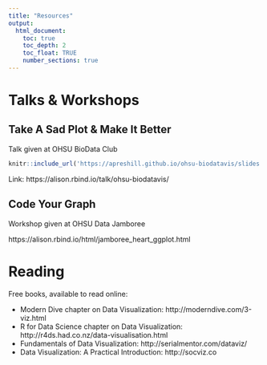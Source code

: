 ```yaml
---
title: "Resources"
output:
  html_document:
    toc: true
    toc_depth: 2
    toc_float: TRUE
    number_sections: true
---
```


# Talks & Workshops

## Take A Sad Plot & Make It Better

Talk given at OHSU BioData Club


```r
knitr::include_url('https://apreshill.github.io/ohsu-biodatavis/slides.html#1')
```

Link: https://alison.rbind.io/talk/ohsu-biodatavis/

## Code Your Graph 

Workshop given at OHSU Data Jamboree

https://alison.rbind.io/html/jamboree_heart_ggplot.html

# Reading

Free books, available to read online:

- Modern Dive chapter on Data Visualization: http://moderndive.com/3-viz.html
- R for Data Science chapter on Data Visualization: http://r4ds.had.co.nz/data-visualisation.html
- Fundamentals of Data Visualization: http://serialmentor.com/dataviz/
- Data Visualization: A Practical Introduction: http://socviz.co
